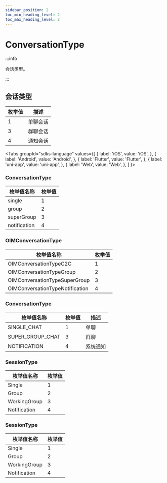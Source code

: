 ```yaml
---
sidebar_position: 2
toc_min_heading_level: 2
toc_max_heading_level: 2
---
```


# ConversationType

:::info

会话类型。

:::

## 会话类型

| 枚举值 | 描述         |
| ------ | ------------ |
| 1      | 单聊会话         |
| 3      | 群聊会话     |
| 4      | 通知会话         |

<Tabs
groupId="sdks-language"
values={[
{ label: 'iOS', value: 'iOS', },
{ label: 'Android', value: 'Android', },
{ label: 'Flutter', value: 'Flutter', },
{ label: 'uni-app', value: 'uni-app', },
{ label: 'Web', value: 'Web', },
]
}>

<TabItem value="Flutter">

### ConversationType

| 枚举值名称   | 枚举值 |
| ------------ | ------ |
| single       | 1      |
| group        | 2      |
| superGroup   | 3      |
| notification | 4      |

</TabItem>

<TabItem value="iOS">

### OIMConversationType

| 枚举值名称                      | 枚举值 |
| ------------------------------- | ------ |
| OIMConversationTypeC2C          | 1      |
| OIMConversationTypeGroup        | 2      |
| OIMConversationTypeSuperGroup   | 3      |
| OIMConversationTypeNotification | 4      |

</TabItem>

<TabItem value="Android">


### ConversationType

| 枚举值名称   | 枚举值 | 描述 |
| ------------ | ------ |------ |
| SINGLE_CHAT       | 1      | 单聊|
| SUPER_GROUP_CHAT   | 3      | 群聊|
| NOTIFICATION | 4      | 系统通知|


</TabItem>

<TabItem value="Web">

### SessionType

| 枚举值名称   | 枚举值 |
| ------------ | ------ |
| Single       | 1      |
| Group        | 2      |
| WorkingGroup | 3      |
| Notification | 4      |

</TabItem>

<TabItem value="uni-app">

### SessionType

| 枚举值名称   | 枚举值 |
| ------------ | ------ |
| Single       | 1      |
| Group        | 2      |
| WorkingGroup | 3      |
| Notification | 4      |

</TabItem>

</Tabs>

